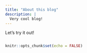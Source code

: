 ```yaml
---
title: "About this blog"
description: |
  Very cool blog!
---
```


Let's try it out!

![]()


```r
knitr::opts_chunk$set(echo = FALSE)
```


